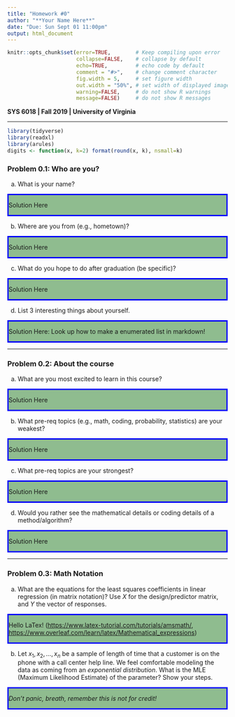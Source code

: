 ```yaml
---
title: "Homework #0"
author: "**Your Name Here**"
date: "Due: Sun Sept 01 11:00pm"
output: html_document
---
```


<!--- Below are global settings for knitr. You can override any of them by adding the changes to individual chunks --->

```r
knitr::opts_chunk$set(error=TRUE,        # Keep compiling upon error
                      collapse=FALSE,    # collapse by default
                      echo=TRUE,         # echo code by default
                      comment = "#>",    # change comment character
                      fig.width = 5,     # set figure width
                      out.width = "50%", # set width of displayed images
                      warning=FALSE,     # do not show R warnings
                      message=FALSE)     # do not show R messages
```

<!--- Solution Region --->
<style>
#solution {
  background-color: #8FBC8F;
  border-style: solid;
  border-color: blue 
}
</style>



**SYS 6018 | Fall 2019 | University of Virginia **

*******************************************

<!--- Load Required R packages here --->
```r
library(tidyverse)
library(readxl)
library(arules)
digits <- function(x, k=2) format(round(x, k), nsmall=k)
```

### Problem 0.1: Who are you?

a. What is your name? 

<div id="solution">
Solution Here
</div>

b. Where are you from (e.g., hometown)? 

<div id="solution">
Solution Here
</div>

c. What do you hope to do after graduation (be specific)?  

<div id="solution">
Solution Here
</div>

d. List 3 interesting things about yourself. 

<div id="solution">
Solution Here: Look up how to make a enumerated list in markdown! 
</div>


----------

### Problem 0.2: About the course

a. What are you most excited to learn in this course?

<div id="solution">
Solution Here
</div>


b. What pre-req topics (e.g., math, coding, probability, statistics) are your weakest? 

<div id="solution">
Solution Here
</div>


c. What pre-req topics are your strongest? 

<div id="solution">
Solution Here
</div>

d. Would you rather see the mathematical details or coding details of a method/algorithm? 

<div id="solution">
Solution Here
</div>

----------

### Problem 0.3: Math Notation

a. What are the equations for the least squares coefficients in linear regression (in matrix notation)? Use $X$ for the design/predictor matrix, and $Y$ the vector of responses. 

<div id="solution">
Hello LaTex! (<https://www.latex-tutorial.com/tutorials/amsmath/>, <https://www.overleaf.com/learn/latex/Mathematical_expressions>)
</div>


b. Let $x_1, x_2, \ldots, x_n$ be a sample of length of time that a customer is on the phone with a call center help line. We feel comfortable modeling the data as coming from an *exponential distribution*. What is the MLE (Maximum Likelihood Estimate) of the parameter?  Show your steps.

<div id="solution">
*Don't panic, breath, remember this is not for credit!*
</div>










